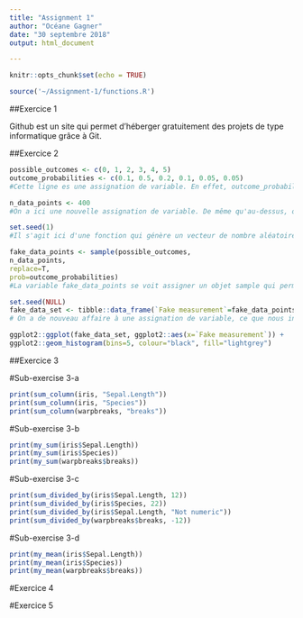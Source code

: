 ```yaml
---
title: "Assignment 1"
author: "Océane Gagner"
date: "30 septembre 2018"
output: html_document

---
```


```r
knitr::opts_chunk$set(echo = TRUE)
```

```r
source('~/Assignment-1/functions.R')
```

##Exercice 1

Github est un site qui permet d'héberger gratuitement des projets de type informatique grâce à Git.




##Exercice 2

```r
possible_outcomes <- c(0, 1, 2, 3, 4, 5)
outcome_probabilities <- c(0.1, 0.5, 0.2, 0.1, 0.05, 0.05) 
#Cette ligne es une assignation de variable. En effet, outcome_probabilities porte un très bon nom de variable explicite, et est suivi d'une flèche inversée qui pointe vers la gauche <-, ce qui est significatif d'une assignation de variable en R. De plus, on créé pour cette variable un vecteur, représenté par c(), comprenant un ensemble de ce qu'on peut supposer etre des probabilités, comme nous l'indique à juste titre le nom de la variable.

n_data_points <- 400 
#On a ici une nouvelle assignation de variable. De même qu'au-dessus, on déduit cela grave à la flèche inversée et au nom de la variable. Cette fois, au lieu d'y assigner un vecteur, on lui donne un integer d'une valeur de 400.

set.seed(1)
#Il s'agit ici d'une fonction qui génère un vecteur de nombre aléatoire de taille 1 par défaut. Cette fonction se présente sous la forme set.seed(n), où le n correspond à un "point d'ancrage", c'est à dire une base pour la génration de ce nombre aléatoire. Ce n permet donc de regénérer un même nombre afin de vérifier des hypothèses tout en pouvant au besoin modifier le n, et donc la valeur de la graine.

fake_data_points <- sample(possible_outcomes,
n_data_points,
replace=T,
prob=outcome_probabilities)
#La variable fake_data_points se voit assigner un objet sample qui permet d'effectuer un turage aléatoire de données. Ces données sont contenues dans le vecteur possible_outcomes. Le nombre de tirages est défini par la variable n_data_points, et l'argument replace détermine si oui ou non on effectuera un tirage avec remise. En l'occurence, replace étant égal à T (true), il y aura bien remise. la dernière variable, prob, correspond à la probabilité qu'a chaque élément du vecteur possible_outcome d'être tiré. Il faut donc que la taille de prob soit égale à celle du vecteur contenant les sorties possibles, au risque de renvoyer une erreur le cas échéant.

set.seed(NULL)
fake_data_set <- tibble::data_frame(`Fake measurement`=fake_data_points)
# On a de nouveau affaire à une assignation de variable, ce que nous indique la flèche <-. La variable fake_data_set se voit attribuer la valeur de la fonction data_frame de la librairie tibble (les :: nous indiquent que la partie gauche est une librairie, tandis que la partie droite est une fonction issue de cette même librairie). Cette librairie permet de stocker les données dans un tableau de manière efficace et lisible ; la colonne de ce tableau est désignée par "Fake measurement" comprenant les données de la variable fake_data_points définie plus haut.


```

```r
ggplot2::ggplot(fake_data_set, ggplot2::aes(x=`Fake measurement`)) +
ggplot2::geom_histogram(bins=5, colour="black", fill="lightgrey")
```





##Exercice 3

#Sub-exercise 3-a

```r
print(sum_column(iris, "Sepal.Length"))
print(sum_column(iris, "Species"))
print(sum_column(warpbreaks, "breaks"))

```

#Sub-exercise 3-b

```r
print(my_sum(iris$Sepal.Length))
print(my_sum(iris$Species))
print(my_sum(warpbreaks$breaks))
```

#Sub-exercise 3-c

```r
print(sum_divided_by(iris$Sepal.Length, 12))
print(sum_divided_by(iris$Species, 22))
print(sum_divided_by(iris$Sepal.Length, "Not numeric"))
print(sum_divided_by(warpbreaks$breaks, -12))

```

#Sub-exercise 3-d

```r
print(my_mean(iris$Sepal.Length))
print(my_mean(iris$Species))
print(my_mean(warpbreaks$breaks))
```







#Exercice 4






#Exercice 5
